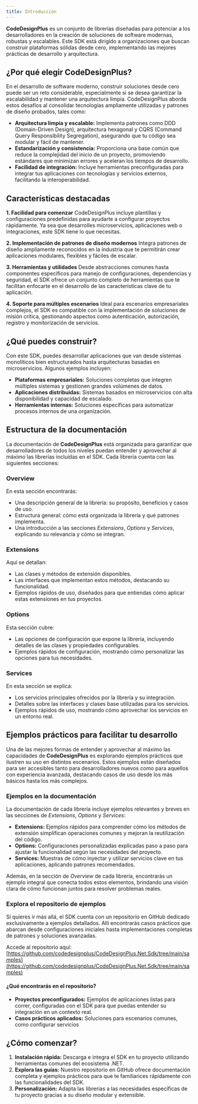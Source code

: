 ```yaml
---
title: Introducción
---
```


**CodeDesignPlus** es un conjunto de librerías diseñadas para potenciar a los desarrolladores en la creación de soluciones de software modernas, robustas y escalables. Este SDK está dirigido a organizaciones que buscan construir plataformas sólidas desde cero, implementando las mejores prácticas de desarrollo y arquitectura.

## ¿Por qué elegir CodeDesignPlus?

En el desarrollo de software moderno, construir soluciones desde cero puede ser un reto considerable, especialmente si se desea garantizar la escalabilidad y mantener una arquitectura limpia. CodeDesignPlus aborda estos desafíos al consolidar tecnologías ampliamente utilizadas y patrones de diseño probados, tales como:

- **Arquitectura limpia y escalable:** Implementa patrones como DDD (Domain-Driven Design), arquitectura hexagonal y CQRS (Command Query Responsibility Segregation), asegurando que tu código sea modular y fácil de mantener.
- **Estandarización y consistencia:** Proporciona una base común que reduce la complejidad del inicio de un proyecto, promoviendo estándares que minimizan errores y aceleran los tiempos de desarrollo.
- **Facilidad de integración:** Incluye herramientas preconfiguradas para integrar tus aplicaciones con tecnologías y servicios externos, facilitando la interoperabilidad.

## Características destacadas

**1. Facilidad para comenzar**
CodeDesignPlus incluye plantillas y configuraciones predefinidas para ayudarte a configurar proyectos rápidamente. Ya sea que desarrolles microservicios, aplicaciones web o integraciones, este SDK tiene lo que necesitas.

**2. Implementación de patrones de diseño modernos**
Integra patrones de diseño ampliamente reconocidos en la industria que te permitirán crear aplicaciones modulares, flexibles y fáciles de escalar.

**3. Herramientas y utilidades**
Desde abstracciones comunes hasta componentes específicos para manejo de configuraciones, dependencias y seguridad, el SDK ofrece un conjunto completo de herramientas que te facilitan enfocarte en el desarrollo de las características clave de tu aplicación.

**4. Soporte para múltiples escenarios**
Ideal para escenarios empresariales complejos, el SDK es compatible con la implementación de soluciones de misión crítica, gestionando aspectos como autenticación, autorización, registro y monitorización de servicios.

## ¿Qué puedes construir?

Con este SDK, puedes desarrollar aplicaciones que van desde sistemas monolíticos bien estructurados hasta arquitecturas basadas en microservicios. Algunos ejemplos incluyen:

- **Plataformas empresariales:** Soluciones completas que integren múltiples sistemas y gestionen grandes volúmenes de datos.
- **Aplicaciones distribuidas:** Sistemas basados en microservicios con alta disponibilidad y capacidad de escalado.
- **Herramientas internas:** Soluciones específicas para automatizar procesos internos de una organización.


## Estructura de la documentación

La documentación de **CodeDesignPlus** está organizada para garantizar que desarrolladores de todos los niveles puedan entender y aprovechar al máximo las librerías incluidas en el SDK. Cada librería cuenta con las siguientes secciones:

### Overview
En esta sección encontrarás:
- Una descripción general de la librería: su propósito, beneficios y casos de uso.
- Estructura general: cómo está organizada la librería y qué patrones implementa.
- Una introducción a las secciones *Extensions*, *Options* y *Services*, explicando su relevancia y cómo se integran.

### Extensions
Aquí se detallan:
- Las clases y métodos de extensión disponibles.
- Las interfaces que implementan estos métodos, destacando su funcionalidad.
- Ejemplos rápidos de uso, diseñados para que entiendas cómo aplicar estas extensiones en tus proyectos.

### Options
Esta sección cubre:
- Las opciones de configuración que expone la librería, incluyendo detalles de las clases y propiedades configurables.
- Ejemplos rápidos de configuración, mostrando cómo personalizar las opciones para tus necesidades.

### Services
En esta sección se explica:
- Los servicios principales ofrecidos por la librería y su integración.
- Detalles sobre las interfaces y clases base utilizadas para los servicios.
- Ejemplos rápidos de uso, mostrando cómo aprovechar los servicios en un entorno real.

## Ejemplos prácticos para facilitar tu desarrollo

Una de las mejores formas de entender y aprovechar al máximo las capacidades de **CodeDesignPlus** es explorando ejemplos prácticos que ilustren su uso en distintos escenarios. Estos ejemplos están diseñados para ser accesibles tanto para desarrolladores nuevos como para aquellos con experiencia avanzada, destacando casos de uso desde los más básicos hasta los más complejos.

### Ejemplos en la documentación

La documentación de cada librería incluye ejemplos relevantes y breves en las secciones de *Extensions*, *Options* y *Services*:

- **Extensions:** Ejemplos rápidos para comprender cómo los métodos de extensión simplifican operaciones comunes y mejoran la reutilización del código.
- **Options:** Configuraciones personalizadas explicadas paso a paso para ajustar la funcionalidad según las necesidades del proyecto.
- **Services:** Muestras de cómo inyectar y utilizar servicios clave en tus aplicaciones, aplicando patrones recomendados.

Además, en la sección de *Overview* de cada librería, encontrarás un ejemplo integral que conecta todos estos elementos, brindando una visión clara de cómo funcionan juntos para resolver problemas reales.

### Explora el repositorio de ejemplos

Si quieres ir más allá, el SDK cuenta con un repositorio en GitHub dedicado exclusivamente a ejemplos detallados. Allí encontrarás casos prácticos que abarcan desde configuraciones iniciales hasta implementaciones completas de patrones y soluciones avanzadas.

Accede al repositorio aquí:  
[https://github.com/codedesignplus/CodeDesignPlus.Net.Sdk/tree/main/samples](https://github.com/codedesignplus/CodeDesignPlus.Net.Sdk/tree/main/samples)

#### ¿Qué encontrarás en el repositorio?

- **Proyectos preconfigurados:** Ejemplos de aplicaciones listas para correr, configuradas con el SDK para que puedas entender su integración en un contexto real.
- **Casos prácticos aplicados:** Soluciones para escenarios comunes, como configurar servicios


## ¿Cómo comenzar?

1. **Instalación rápida:** Descarga e integra el SDK en tu proyecto utilizando herramientas comunes del ecosistema .NET.
2. **Explora las guías:** Nuestro repositorio en GitHub ofrece documentación completa y ejemplos prácticos para que te familiarices rápidamente con las funcionalidades del SDK.
3. **Personalización:** Adapta las librerías a las necesidades específicas de tu proyecto gracias a su diseño modular y extensible.


